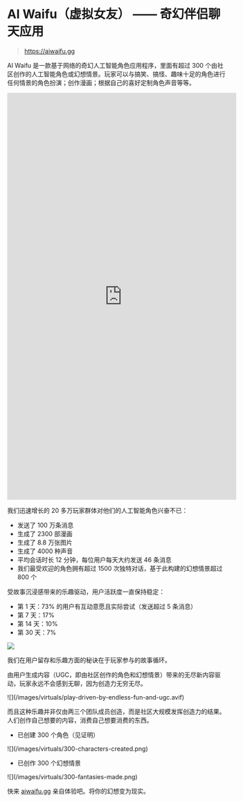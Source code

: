 # AI Waifu（虚拟女友） —— 奇幻伴侣聊天应用

> https://aiwaifu.gg

AI
Waifu 是一款基于网络的奇幻人工智能角色应用程序，里面有超过 300 个由社区创作的人工智能角色或幻想情景。玩家可以与搞笑、搞怪、趣味十足的角色进行任何情景的角色扮演；创作漫画；根据自己的喜好定制角色声音等等。

<div className="my-4 flex justify-center">
  <iframe
    width="529"
    height="941"
    src="https://www.youtube.com/embed/tGk-9exHW6E"
    title="AI Waifu Overview"
    frameborder="0"
    allow="accelerometer; autoplay; clipboard-write; encrypted-media; gyroscope; picture-in-picture; web-share"
    referrerpolicy="strict-origin-when-cross-origin"
    allowfullscreen
  ></iframe>
</div>

我们迅速增长的 20 多万玩家群体对他们的人工智能角色兴奋不已：

- 发送了 100 万条消息
- 生成了 2300 部漫画
- 生成了 8.8 万张图片
- 生成了 4000 种声音
- 平均会话时长 12 分钟，每位用户每天大约发送 46 条消息
- 我们最受欢迎的角色拥有超过 1500 次独特对话，基于此构建的幻想情景超过 800 个

受故事沉浸感带来的乐趣驱动，用户活跃度一直保持稳定：

- 第 1 天：73% 的用户有互动意愿且实际尝试（发送超过 5 条消息）
- 第 7 天：17%
- 第 14 天：10%
- 第 30 天：7%

![](/images/virtuals/user-retention-by-cohort.png)

我们在用户留存和乐趣方面的秘诀在于玩家参与的故事循环。

由用户生成内容（UGC，即由社区创作的角色和幻想情景）带来的无尽新内容驱动，玩家永远不会感到无聊，因为创造力无穷无尽。

<div className="mx-auto my-4 w-1/2">![](/images/virtuals/play-driven-by-endless-fun-and-ugc.avif)</div>

而且这种乐趣并非仅由两三个团队成员创造，而是社区大规模发挥创造力的结果。人们创作自己想要的内容，消费自己想要消费的东西。

- 已创建 300 个角色（见证明）

<div className="mx-auto my-4 w-1/2">![](/images/virtuals/300-characters-created.png)</div>

- 已创作 300 个幻想情景

<div className="mx-auto my-4 w-1/2">![](/images/virtuals/300-fantasies-made.png)</div>

快来 [aiwaifu.gg](https://aiwaifu.gg) 亲自体验吧。将你的幻想变为现实。

